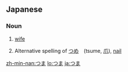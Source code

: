 ==Japanese==

===Noun===
{{ja-noun|h|rom=tsuma}}

# {{ja-def|妻}} [[wife]]
# Alternative spelling of [[つめ]]　(tsume, [[爪]]), [[nail]]

[[zh-min-nan:つま]]
[[lo:つま]]
[[ja:つま]]